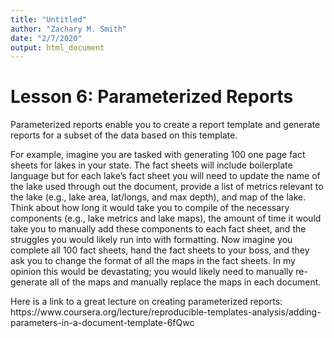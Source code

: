 ```yaml
---
title: "Untitled"
author: "Zachary M. Smith"
date: "2/7/2020"
output: html_document
---
```


# Lesson 6: Parameterized Reports

Parameterized reports enable you to create a report template and generate reports for a subset of the data based on this template.

For example, imagine you are tasked with generating 100 one page fact sheets for lakes in your state. The fact sheets will include boilerplate language but for each lake's fact sheet you will need to update the name of the lake used through out the document, provide a list of metrics relevant to the lake (e.g., lake area, lat/longs, and max depth), and map of the lake. Think about how long it would take you to compile of the necessary components (e.g., lake metrics and lake maps), the amount of time it would take you to manually add these components to each fact sheet, and the struggles you would likely run into with formatting. Now imagine you complete all 100 fact sheets, hand the fact sheets to your boss, and they ask you to change the format of all the maps in the fact sheets. In my opinion this would be devastating; you would likely need to manually re-generate all of the maps and manually replace the maps in each document.

Here is a link to a great lecture on creating parameterized reports: https://www.coursera.org/lecture/reproducible-templates-analysis/adding-parameters-in-a-document-template-6fQwc

